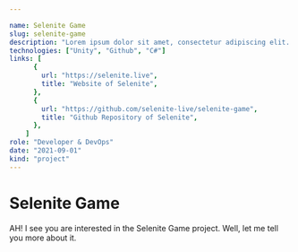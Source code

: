 ```yaml
---

name: Selenite Game
slug: selenite-game
description: "Lorem ipsum dolor sit amet, consectetur adipiscing elit. Nullam nec purus nec nunc. Nullam nec purus nec nunc. Nullam nec purus nec nunc. Nullam nec purus nec nunc."
technologies: ["Unity", "Github", "C#"]
links: [
      {
        url: "https://selenite.live",
        title: "Website of Selenite",
      },
      {
        url: "https://github.com/selenite-live/selenite-game",
        title: "Github Repository of Selenite",
      },
    ]
role: "Developer & DevOps"
date: "2021-09-01"
kind: "project"
---
```


# Selenite Game

AH! I see you are interested in the Selenite Game project. Well, let me tell you more about it.
